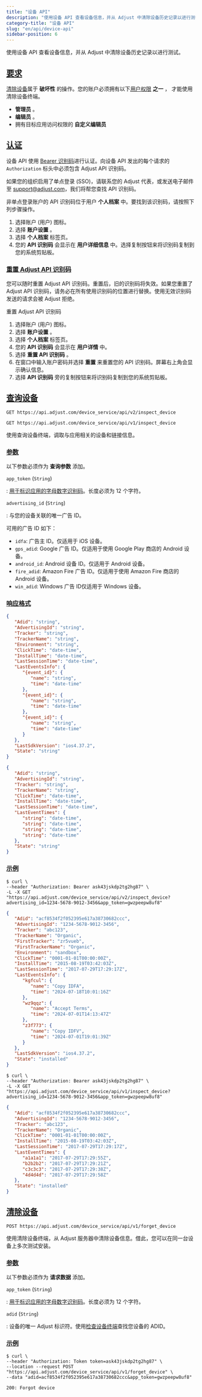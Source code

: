 ```yaml
---
title: "设备 API"
description: "使用设备 API 查看设备信息，并从 Adjust 中清除设备历史记录以进行测试。"
category-title: "设备 API"
slug: "en/api/device-api"
sidebar-position: 6
---
```

使用设备 API 查看设备信息，并从 Adjust 中清除设备历史记录以进行测试。

[要求](requirements)
------------------

[清除设备](#forget-device)属于 **破坏性** 的操作。您的账户必须拥有以下[用户权限](https://help.adjust.com/en/article/users) **之一** ， 才能使用清除设备终端。

* **管理员** 。
* **编辑员** 。
* 拥有目标应用访问权限的 **自定义编辑员** 

[认证](authentication)
--------------------

设备 API 使用 [Bearer 识别码](https://developer.mozilla.org/en-US/docs/Web/HTTP/Authentication)进行认证。向设备 API 发出的每个请求的 `Authorization` 标头中必须包含 Adjust API 识别码。

如果您的组织启用了单点登录 \(SSO\)，请联系您的 Adjust 代表，或发送电子邮件至 [support@adjust.com](mailto:support@adjust.com)，我们将帮您查找 API 识别码。

非单点登录账户的 API 识别码位于用户 **个人档案** 中。要找到该识别码，请按照下列步骤操作。

1. 选择账户 \(用户\) 图标。
2. 选择 **账户设置** 。
3. 选择 **个人档案** 标签页。
4. 您的 **API 识别码** 会显示在 **用户详细信息** 中。选择复制按钮来将识别码复制到您的系统剪贴板。

### [重置 Adjust API 识别码](reset-your-adjust-api-token)

您可以随时重置 Adjust API 识别码。重置后，旧的识别码将失效。如果您重置了 Adjust API 识别码，请务必在所有使用识别码的位置进行替换。使用无效识别码发送的请求会被 Adjust 拒绝。

重置 Adjust API 识别码

1. 选择账户 \(用户\) 图标。
2. 选择 **账户设置** 。
3. 选择 **个人档案** 标签页。
4. 您的 **API 识别码** 会显示在 **用户详情** 中。
5. 选择 **重置 API 识别码** 。
6. 在窗口中输入账户密码并选择 **重置** 来重置您的 API 识别码。屏幕右上角会显示确认信息。
7. 选择 **API 识别码** 旁的复制按钮来将识别码复制到您的系统剪贴板。

[查询设备](inspect-device)
----------------------

<tabs> <tab title="v2" sync="v2"> <codeblock title="终端"> 

```http
GET https://api.adjust.com/device_service/api/v2/inspect_device
```

</CodeBlock> </Tab> <tab title="v1" sync="v1"> <codeblock title="终端"> 

```http
GET https://api.adjust.com/device_service/api/v1/inspect_device
```

</CodeBlock> </Tab> </Tabs> 

使用查询设备终端，调取与应用相关的设备和链接信息。

### [参数](inspect-device-parameters)

以下参数必须作为 **查询参数** 添加。

`app_token` \(`String`\)

: [用于标识应用的字母数字识别码](https://help.adjust.com/en/article/app-token-and-reporting-currency#view-your-app-details)。长度必须为 12 个字符。

`advertising_id` \(`String`\)

: 与您的设备关联的唯一广告 ID。

可用的广告 ID 如下：

* `idfa`: 广告主 ID。仅适用于 iOS 设备。
* `gps_adid`: Google 广告 ID。仅适用于使用 Google Play 商店的 Android 设备。
* `android_id`: Android 设备 ID。仅适用于 Android 设备。
* `fire_adid`: Amazon Fire 广告 ID。仅适用于使用 Amazon Fire 商店的 Android 设备。
* `win_adid`: Windows 广告 ID仅适用于 Windows 设备。

### [响应格式](inspect-device-response-format)

<tabs> <tab title="v2" sync="v2"> 

```json
{
   "Adid": "string",
   "AdvertisingId": "string",
   "Tracker": "string",
   "TrackerName": "string",
   "Environment": "string",
   "ClickTime": "date-time",
   "InstallTime": "date-time",
   "LastSessionTime": "date-time",
   "LastEventsInfo": {
      "{event_id}": {
         "name": "string",
         "time": "date-time"
      },
      "{event_id}": {
         "name": "string",
         "time": "date-time"
      },
      "{event_id}": {
         "name": "string",
         "time": "date-time"
      }
   },
   "LastSdkVersion": "ios4.37.2",
   "State": "string"
}
```

</Tab> <tab title="v1" sync="v1"> 

```json
{
   "Adid": "string",
   "AdvertisingId": "string",
   "Tracker": "string",
   "TrackerName": "string",
   "ClickTime": "date-time",
   "InstallTime": "date-time",
   "LastSessionTime": "date-time",
   "LastEventTimes": {
      "string": "date-time",
      "string": "date-time",
      "string": "date-time",
      "string": "date-time"
   },
   "State": "string"
}
```

</Tab> </Tabs> 

### [示例](inspect-device-example)

<tabs> <tab title="v2" sync="v2"> <codeblock title="cURL" highlight="advertising_id=1234-5678-9012-3456, app_token=gwzpeepw8uf8"> 

```console
$ curl \
--header "Authorization: Bearer ask43jskdp2tg2hg87" \
-L -X GET "https://api.adjust.com/device_service/api/v2/inspect_device?advertising_id=1234-5678-9012-3456&app_token=gwzpeepw8uf8"
```

</CodeBlock> <codeblock title="成功响应"> 

```json
{
   "Adid": "acf8534f2f052395e617a38730682ccc",
   "AdvertisingId": "1234-5678-9012-3456",
   "Tracker": "abc123",
   "TrackerName": "Organic",
   "FirstTracker": "zr5vueb",
   "FirstTrackerName": "Organic",
   "Environment": "sandbox",
   "ClickTime": "0001-01-01T00:00:00Z",
   "InstallTime": "2015-08-19T03:42:03Z",
   "LastSessionTime": "2017-07-29T17:29:17Z",
   "LastEventsInfo": {
      "kgfcul": {
         "name": "Copy IDFA",
         "time": "2024-07-18T10:01:16Z"
      },
      "wz9qqz": {
         "name": "Accept Terms",
         "time": "2024-07-01T14:13:47Z"
      },
      "z3f773": {
         "name": "Copy IDFV",
         "time": "2024-07-01T19:01:39Z"
      }
   },
   "LastSdkVersion": "ios4.37.2",
   "State": "installed"
}
```

</CodeBlock> </Tab> <tab title="v1" sync="v1"> <codeblock title="cURL" highlight="advertising_id=1234-5678-9012-3456, app_token=gwzpeepw8uf8"> 

```console
$ curl \
--header "Authorization: Bearer ask43jskdp2tg2hg87" \
-L -X GET "https://api.adjust.com/device_service/api/v1/inspect_device?advertising_id=1234-5678-9012-3456&app_token=gwzpeepw8uf8"
```

</CodeBlock> <codeblock title="成功响应"> 

```json
{
   "Adid": "acf8534f2f052395e617a38730682ccc",
   "AdvertisingId": "1234-5678-9012-3456",
   "Tracker": "abc123",
   "TrackerName": "Organic",
   "ClickTime": "0001-01-01T00:00:00Z",
   "InstallTime": "2015-08-19T03:42:03Z",
   "LastSessionTime": "2017-07-29T17:29:17Z",
   "LastEventTimes": {
      "a1a1a1": "2017-07-29T17:29:55Z",
      "b2b2b2": "2017-07-29T17:29:21Z",
      "c3c3c3": "2017-07-29T17:29:38Z",
      "4d4d4d": "2017-07-29T17:29:58Z"
   },
   "State": "installed"
}
```

</CodeBlock> </Tab> </Tabs> 

[清除设备](forget-device)
---------------------

<codeblock title="终端" highlight="/forget_device"> 

```http
POST https://api.adjust.com/device_service/api/v1/forget_device
```

</CodeBlock> 

使用清除设备终端，从 Adjust 服务器中清除设备信息。借此，您可以在同一台设备上多次测试安装。

### [参数](forget-device-parameters)

以下参数必须作为 **请求数据** 添加。

`app_token` \(`String`\)

: [用于标识应用的字母数字识别码](https://help.adjust.com/en/article/app-token-and-reporting-currency#view-your-app-details)。长度必须为 12 个字符。

`adid` \(`String`\)

: 设备的唯一 Adjust 标识符。使用[检查设备终端](#inspect-device)查找您设备的 ADID。

### [示例](forget-device-example)

<codeblock title="cURL" highlight="acf8534f2f052395e617a38730682ccc, gwzpeepw8uf8"> 

```console
$ curl \
--header "Authorization: Token token=ask43jskdp2tg2hg87" \
--location --request POST "https://api.adjust.com/device_service/api/v1/forget_device" \
--data "adid=acf8534f2f052395e617a38730682ccc&app_token=gwzpeepw8uf8"
```

</CodeBlock> <codeblock title="成功响应"> 

```http
200: Forgot device
```

</CodeBlock>

